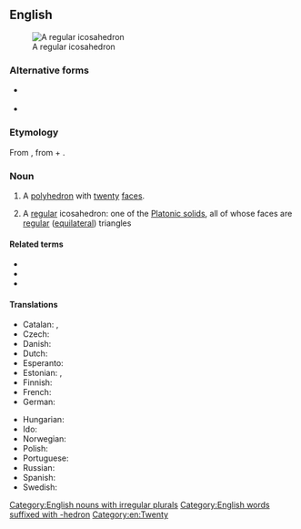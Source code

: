 ==English==
{{wikipedia}}
[[Image:120px-Icosahedron-slowturn.gif|thumb|A regular icosahedron]]

===Alternative forms===
* {{l|en|eicosaedrum}} {{qualifier|obsolete}}
* {{l|en|icosaedrum}} {{qualifier|obsolete}}

===Etymology===
From {{etyl|grc|en}} {{m|grc|εἰκοσάεδρον}}, from {{m|grc|εἴκοσι||twenty}} + {{m|grc|ἕδρα||face of a geometrical solid}}.

===Noun===
{{en-noun|icosahedra|icosahedrons}}

# {{lb|en|geometry}} A [[polyhedron]] with [[twenty]] [[face]]s.
# {{lb|en|geometry|specifically}} A [[regular]] icosahedron: one of the [[Platonic solid]]s, all of whose faces are [[regular]] ([[equilateral]]) triangles

====Related terms====
* {{l|en|icosahedral}}
* {{l|en|icosahedrite}}
* {{l|en|truncated icosahedron}}

====Translations====
{{trans-top|a polyhedron}}
* Catalan: {{t+|ca|icosaedre|m}}, {{t+|ca|icosàedre|m}}
* Czech: {{t|cs|dvacetistěn|m}}
* Danish: {{t|da|ikosaeder|n}}
* Dutch: {{t|nl|regelmatig twintigvlak|n}}
* Esperanto: {{t|eo|dudekedro}}
* Estonian: {{t+|et|ikosaeeder}}, {{t+|et|kakskümmendtahukas}}
* Finnish: {{t+|fi|ikosaedri}}
* French: {{t+|fr|icosaèdre|m}}
* German: {{t+|de|Ikosaeder|m|n}}
{{trans-mid}}
* Hungarian: {{t+|hu|ikozaéder}}
* Ido: {{t+|io|ikosaedro}}
* Norwegian: {{t|no|ikosaeder|n}}
* Polish: {{t|pl|dwudziestościan foremny|m}}
* Portuguese: {{t+|pt|icosaedro|m}}
* Russian: {{t+|ru|икоса́эдр|m}}
* Spanish: {{t+|es|icosaedro|m}}
* Swedish: {{t+|sv|ikosaeder|c}}
{{trans-bottom}}

[[Category:English nouns with irregular plurals]]
[[Category:English words suffixed with -hedron]]
[[Category:en:Twenty]]